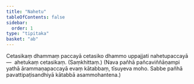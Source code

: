 ```yaml
---
title: "Nahetu"
tableOfContents: false
sidebar:
  order: 1
type: "tipitaka"
basket: "ab"
---
```



<DynamicBreadcrumb />

<Division number="111">

<Paragraph number="2593">
Cetasikaṃ dhammaṃ paccayā cetasiko dhammo uppajjati nahetupaccayā—  ahetukaṃ cetasikaṃ. (Saṃkhittaṃ.)
</Paragraph>

<Paragraph number="2594">
(Nava pañhā pañcaviññāṇampi yathā ārammaṇapaccayā evaṃ kātabbaṃ, tīsuyeva moho. Sabbe pañhā pavattipaṭisandhiyā kātabbā asammohantena.)
</Paragraph>
</Division>